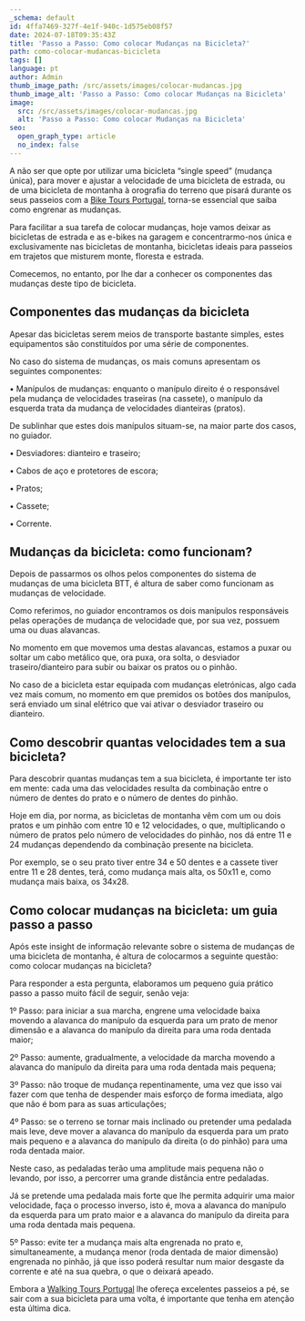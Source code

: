 ```yaml
---
_schema: default
id: 4ffa7469-327f-4e1f-940c-1d575eb08f57
date: 2024-07-18T09:35:43Z
title: 'Passo a Passo: Como colocar Mudanças na Bicicleta?'
path: como-colocar-mudancas-bicicleta
tags: []
language: pt
author: Admin
thumb_image_path: /src/assets/images/colocar-mudancas.jpg
thumb_image_alt: 'Passo a Passo: Como colocar Mudanças na Bicicleta'
image:
  src: /src/assets/images/colocar-mudancas.jpg
  alt: 'Passo a Passo: Como colocar Mudanças na Bicicleta'
seo:
  open_graph_type: article
  no_index: false
---
```

A não ser que opte por utilizar uma bicicleta “single speed” (mudança única),
para mover e ajustar a velocidade de uma bicicleta de estrada, ou de uma
bicicleta de montanha à orografia do terreno que pisará durante os seus passeios
com a [Bike Tours Portugal](https://topbiketoursportugal.com/), torna-se
essencial que saiba como engrenar as mudanças.

Para facilitar a sua tarefa de colocar mudanças, hoje vamos deixar as bicicletas
de estrada e as e-bikes na garagem e concentrarmo-nos única e exclusivamente nas
bicicletas de montanha, bicicletas ideais para passeios em trajetos que misturem
monte, floresta e estrada.

Comecemos, no entanto, por lhe dar a conhecer os componentes das mudanças deste
tipo de bicicleta.

## Componentes das mudanças da bicicleta

Apesar das bicicletas serem meios de transporte bastante simples, estes
equipamentos são constituídos por uma série de componentes.

No caso do sistema de mudanças, os mais comuns apresentam os seguintes
componentes:

• Manípulos de mudanças: enquanto o manípulo direito é o responsável pela
mudança de velocidades traseiras (na cassete), o manípulo da esquerda trata da
mudança de velocidades dianteiras (pratos).

De sublinhar que estes dois manípulos situam-se, na maior parte dos casos, no
guiador.

• Desviadores: dianteiro e traseiro;

• Cabos de aço e protetores de escora;

• Pratos;

• Cassete;

• Corrente.

## Mudanças da bicicleta: como funcionam?

Depois de passarmos os olhos pelos componentes do sistema de mudanças de uma
bicicleta BTT, é altura de saber como funcionam as mudanças de velocidade.

Como referimos, no guiador encontramos os dois manípulos responsáveis pelas
operações de mudança de velocidade que, por sua vez, possuem uma ou duas
alavancas.

No momento em que movemos uma destas alavancas, estamos a puxar ou soltar um
cabo metálico que, ora puxa, ora solta, o desviador traseiro/dianteiro para
subir ou baixar os pratos ou o pinhão.

No caso de a bicicleta estar equipada com mudanças eletrónicas, algo cada vez
mais comum, no momento em que premidos os botões dos manípulos, será enviado um
sinal elétrico que vai ativar o desviador traseiro ou dianteiro.

## Como descobrir quantas velocidades tem a sua bicicleta?

Para descobrir quantas mudanças tem a sua bicicleta, é importante ter isto em
mente: cada uma das velocidades resulta da combinação entre o número de dentes
do prato e o número de dentes do pinhão.

Hoje em dia, por norma, as bicicletas de montanha vêm com um ou dois pratos e um
pinhão com entre 10 e 12 velocidades, o que, multiplicando o número de pratos
pelo número de velocidades do pinhão, nos dá entre 11 e 24 mudanças dependendo
da combinação presente na bicicleta.

Por exemplo, se o seu prato tiver entre 34 e 50 dentes e a cassete tiver entre
11 e 28 dentes, terá, como mudança mais alta, os 50x11 e, como mudança mais
baixa, os 34x28.

## Como colocar mudanças na bicicleta: um guia passo a passo

Após este insight de informação relevante sobre o sistema de mudanças de uma
bicicleta de montanha, é altura de colocarmos a seguinte questão: como colocar
mudanças na bicicleta?

Para responder a esta pergunta, elaboramos um pequeno guia prático passo a passo
muito fácil de seguir, senão veja:

1º Passo: para iniciar a sua marcha, engrene uma velocidade baixa movendo a
alavanca do manípulo da esquerda para um prato de menor dimensão e a alavanca do
manípulo da direita para uma roda dentada maior;

2º Passo: aumente, gradualmente, a velocidade da marcha movendo a alavanca do
manípulo da direita para uma roda dentada mais pequena;

3º Passo: não troque de mudança repentinamente, uma vez que isso vai fazer com
que tenha de despender mais esforço de forma imediata, algo que não é bom para
as suas articulações;

4º Passo: se o terreno se tornar mais inclinado ou pretender uma pedalada mais
leve, deve mover a alavanca do manípulo da esquerda para um prato mais pequeno e
a alavanca do manípulo da direita (o do pinhão) para uma roda dentada maior.

Neste caso, as pedaladas terão uma amplitude mais pequena não o levando, por
isso, a percorrer uma grande distância entre pedaladas.

Já se pretende uma pedalada mais forte que lhe permita adquirir uma maior
velocidade, faça o processo inverso, isto é, mova a alavanca do manípulo da
esquerda para um prato maior e a alavanca do manípulo da direita para uma roda
dentada mais pequena.

5º Passo: evite ter a mudança mais alta engrenada no prato e, simultaneamente, a
mudança menor (roda dentada de maior dimensão) engrenada no pinhão, já que isso
poderá resultar num maior desgaste da corrente e até na sua quebra, o que o
deixará apeado.

Embora a [Walking Tours Portugal](https://topwalkingtoursportugal.com/) lhe
ofereça excelentes passeios a pé, se sair com a sua bicicleta para uma volta, é
importante que tenha em atenção esta última dica.
